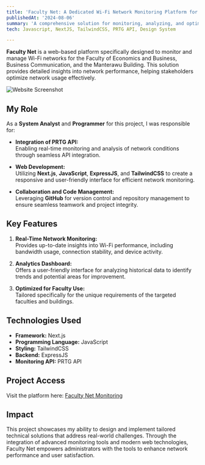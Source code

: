 ```yaml
---
title: 'Faculty Net: A Dedicated Wi-Fi Network Monitoring Platform for Telkom University Bandung'
publishedAt: '2024-08-06'
summary: 'A comprehensive solution for monitoring, analyzing, and optimizing Wi-Fi usage in academic environments.'
tech: Javascript, NextJS, TailwindCSS, PRTG API, Design System

---
```

**Faculty Net** is a web-based platform specifically designed to monitor and manage Wi-Fi networks for the Faculty of Economics and Business, Business Communication, and the Manterawu Building. This solution provides detailed insights into network performance, helping stakeholders optimize network usage effectively.  

![Website Screenshot](/faculty-net/1.png)  

## My Role  

As a **System Analyst** and **Programmer** for this project, I was responsible for:  

- **Integration of PRTG API:**  
  Enabling real-time monitoring and analysis of network conditions through seamless API integration.  

- **Web Development:**  
  Utilizing **Next.js**, **JavaScript**, **ExpressJS**, and **TailwindCSS** to create a responsive and user-friendly interface for efficient network monitoring.  

- **Collaboration and Code Management:**  
  Leveraging **GitHub** for version control and repository management to ensure seamless teamwork and project integrity.  

## Key Features  

1. **Real-Time Network Monitoring:**  
   Provides up-to-date insights into Wi-Fi performance, including bandwidth usage, connection stability, and device activity.  

2. **Analytics Dashboard:**  
   Offers a user-friendly interface for analyzing historical data to identify trends and potential areas for improvement.  

3. **Optimized for Faculty Use:**  
   Tailored specifically for the unique requirements of the targeted faculties and buildings.  

## Technologies Used  

- **Framework:** Next.js  
- **Programming Language:** JavaScript  
- **Styling:** TailwindCSS  
- **Backend:** ExpressJS  
- **Monitoring API:** PRTG API  

## Project Access  

Visit the platform here: [Faculty Net Monitoring](https://facultynet-monitoring.vercel.app/)  

## Impact  

This project showcases my ability to design and implement tailored technical solutions that address real-world challenges. Through the integration of advanced monitoring tools and modern web technologies, Faculty Net empowers administrators with the tools to enhance network performance and user satisfaction.  

